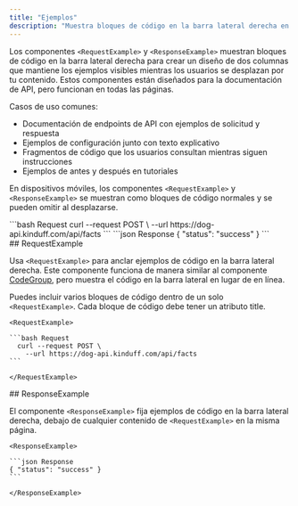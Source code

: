 ```yaml
---
title: "Ejemplos"
description: "Muestra bloques de código en la barra lateral derecha en equipos de escritorio"
---
```


Los componentes `<RequestExample>` y `<ResponseExample>` muestran bloques de código en la barra lateral derecha para crear un diseño de dos columnas que mantiene los ejemplos visibles mientras los usuarios se desplazan por tu contenido. Estos componentes están diseñados para la documentación de API, pero funcionan en todas las páginas.

Casos de uso comunes:

* Documentación de endpoints de API con ejemplos de solicitud y respuesta
* Ejemplos de configuración junto con texto explicativo
* Fragmentos de código que los usuarios consultan mientras siguen instrucciones
* Ejemplos de antes y después en tutoriales

En dispositivos móviles, los componentes `<RequestExample>` y `<ResponseExample>` se muestran como bloques de código normales y se pueden omitir al desplazarse.

<RequestExample>
  ```bash Request
    curl --request POST \
      --url https://dog-api.kinduff.com/api/facts
  ```
</RequestExample>

<ResponseExample>
  ```json Response
  { "status": "success" }
  ```
</ResponseExample>

<div id="requestexample">
  ## RequestExample
</div>

Usa `<RequestExample>` para anclar ejemplos de código en la barra lateral derecha. Este componente funciona de manera similar al componente [CodeGroup](/es/components/code-groups), pero muestra el código en la barra lateral en lugar de en línea.

Puedes incluir varios bloques de código dentro de un solo `<RequestExample>`. Cada bloque de código debe tener un atributo title.

````mdx RequestExample
<RequestExample>

```bash Request
  curl --request POST \
    --url https://dog-api.kinduff.com/api/facts
```

</RequestExample>
````

<div id="responseexample">
  ## ResponseExample
</div>

El componente `<ResponseExample>` fija ejemplos de código en la barra lateral derecha, debajo de cualquier contenido de `<RequestExample>` en la misma página.

````mdx ResponseExample
<ResponseExample>

```json Response
{ "status": "success" }
```

</ResponseExample>
````